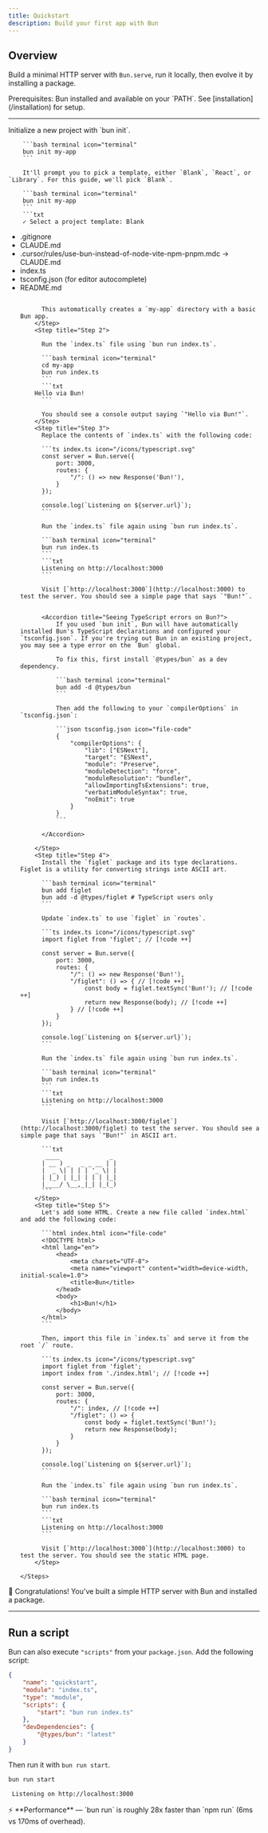 ```yaml
---
title: Quickstart
description: Build your first app with Bun
---
```


## Overview

Build a minimal HTTP server with `Bun.serve`, run it locally, then evolve it by installing a package.

<Info>
	Prerequisites: Bun installed and available on your `PATH`. See [installation](/installation) for
	setup.
</Info>

---

<Steps>
	<Step title="Step 1">
		Initialize a new project with `bun init`.

    	```bash terminal icon="terminal"
    	bun init my-app
    	```

    	It'll prompt you to pick a template, either `Blank`, `React`, or `Library`. For this guide, we'll pick `Blank`.

    	```bash terminal icon="terminal"
    	bun init my-app
    	```
    	```txt
    	✓ Select a project template: Blank

- .gitignore
- CLAUDE.md
- .cursor/rules/use-bun-instead-of-node-vite-npm-pnpm.mdc -> CLAUDE.md
- index.ts
- tsconfig.json (for editor autocomplete)
- README.md
  ```

      	This automatically creates a `my-app` directory with a basic Bun app.
      </Step>
      <Step title="Step 2">

      	Run the `index.ts` file using `bun run index.ts`.

      	```bash terminal icon="terminal"
      	cd my-app
      	bun run index.ts
      	```
      	```txt
      Hello via Bun!
      	```

      	You should see a console output saying `"Hello via Bun!"`.
      </Step>
      <Step title="Step 3">
      	Replace the contents of `index.ts` with the following code:

      	```ts index.ts icon="/icons/typescript.svg"
      	const server = Bun.serve({
      		port: 3000,
      		routes: {
      			"/": () => new Response('Bun!'),
      		}
      	});

      	console.log(`Listening on ${server.url}`);
      	```

      	Run the `index.ts` file again using `bun run index.ts`.

      	```bash terminal icon="terminal"
      	bun run index.ts
      	```
      	```txt
      	Listening on http://localhost:3000
      	```

      	Visit [`http://localhost:3000`](http://localhost:3000) to test the server. You should see a simple page that says `"Bun!"`.


      	<Accordion title="Seeing TypeScript errors on Bun?">
      		If you used `bun init`, Bun will have automatically installed Bun's TypeScript declarations and configured your `tsconfig.json`. If you're trying out Bun in an existing project, you may see a type error on the `Bun` global.

      		To fix this, first install `@types/bun` as a dev dependency.

      		```bash terminal icon="terminal"
      		bun add -d @types/bun
      		```

      		Then add the following to your `compilerOptions` in `tsconfig.json`:

      		```json tsconfig.json icon="file-code"
      		{
      			"compilerOptions": {
      				"lib": ["ESNext"],
      				"target": "ESNext",
      				"module": "Preserve",
      				"moduleDetection": "force",
      				"moduleResolution": "bundler",
      				"allowImportingTsExtensions": true,
      				"verbatimModuleSyntax": true,
      				"noEmit": true
      			}
      		}
      		```

      	</Accordion>

      </Step>
      <Step title="Step 4">
      	Install the `figlet` package and its type declarations. Figlet is a utility for converting strings into ASCII art.

      	```bash terminal icon="terminal"
      	bun add figlet
      	bun add -d @types/figlet # TypeScript users only
      	```

      	Update `index.ts` to use `figlet` in `routes`.

      	```ts index.ts icon="/icons/typescript.svg"
      	import figlet from 'figlet'; // [!code ++]

      	const server = Bun.serve({
      		port: 3000,
      		routes: {
      			"/": () => new Response('Bun!'),
      			"/figlet": () => { // [!code ++]
      				const body = figlet.textSync('Bun!'); // [!code ++]
      				return new Response(body); // [!code ++]
      			} // [!code ++]
      		}
      	});

      	console.log(`Listening on ${server.url}`);
      	```

      	Run the `index.ts` file again using `bun run index.ts`.

      	```bash terminal icon="terminal"
      	bun run index.ts
      	```
      	```txt
      	Listening on http://localhost:3000
      	```

      	Visit [`http://localhost:3000/figlet`](http://localhost:3000/figlet) to test the server. You should see a simple page that says `"Bun!"` in ASCII art.

      	```txt
      	 ____              _
      	| __ ) _   _ _ __ | |
      	|  _ \| | | | '_ \| |
      	| |_) | |_| | | | |_|
      	|____/ \__,_|_| |_(_)
      	```
      </Step>
      <Step title="Step 5">
      	Let's add some HTML. Create a new file called `index.html` and add the following code:

      	```html index.html icon="file-code"
      	<!DOCTYPE html>
      	<html lang="en">
      		<head>
      			<meta charset="UTF-8">
      			<meta name="viewport" content="width=device-width, initial-scale=1.0">
      			<title>Bun</title>
      		</head>
      		<body>
      			<h1>Bun!</h1>
      		</body>
      	</html>
      	```

      	Then, import this file in `index.ts` and serve it from the root `/` route.

      	```ts index.ts icon="/icons/typescript.svg"
      	import figlet from 'figlet';
      	import index from './index.html'; // [!code ++]

      	const server = Bun.serve({
      		port: 3000,
      		routes: {
      			"/": index, // [!code ++]
      			"/figlet": () => {
      				const body = figlet.textSync('Bun!');
      				return new Response(body);
      			}
      		}
      	});

      	console.log(`Listening on ${server.url}`);
      	```

      	Run the `index.ts` file again using `bun run index.ts`.

      	```bash terminal icon="terminal"
      	bun run index.ts
      	```
      	```txt
      	Listening on http://localhost:3000
      	```

      	Visit [`http://localhost:3000`](http://localhost:3000) to test the server. You should see the static HTML page.
      </Step>

  </Steps>

🎉 Congratulations! You've built a simple HTTP server with Bun and installed a package.

---

## Run a script

Bun can also execute `"scripts"` from your `package.json`. Add the following script:

```json package.json icon="file-code"
{
	"name": "quickstart",
	"module": "index.ts",
	"type": "module",
	"scripts": {
		"start": "bun run index.ts"
	},
	"devDependencies": {
		"@types/bun": "latest"
	}
}
```

Then run it with `bun run start`.

```bash terminal icon="terminal"
bun run start
```

```txt
 Listening on http://localhost:3000
```

<Note>
	⚡️ **Performance** — `bun run` is roughly 28x faster than `npm run` (6ms vs 170ms of overhead).
</Note>
